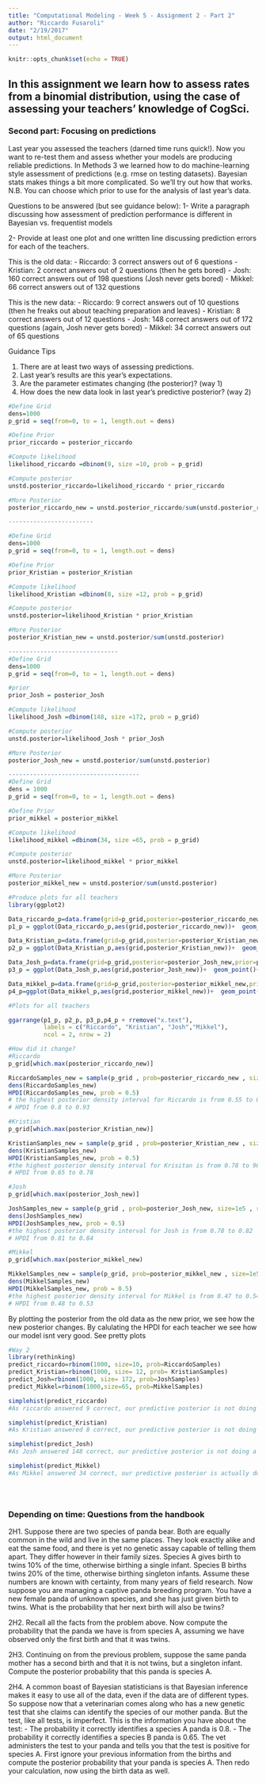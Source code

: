 ---
title: "Computational Modeling - Week 5 - Assignment 2 - Part 2"
author: "Riccardo Fusaroli"
date: "2/19/2017"
output: html_document
---

```{r setup, include=FALSE}
knitr::opts_chunk$set(echo = TRUE)
```

## In this assignment we learn how to assess rates from a binomial distribution, using the case of assessing your teachers' knowledge of CogSci.

### Second part: Focusing on predictions

Last year you assessed the teachers (darned time runs quick!). Now you want to re-test them and assess whether your models are producing reliable predictions. In Methods 3 we learned how to do machine-learning style assessment of predictions (e.g. rmse on testing datasets). Bayesian stats makes things a bit more complicated. So we'll try out how that works. N.B. You can choose which prior to use for the analysis of last year's data.

Questions to be answered (but see guidance below):
1- Write a paragraph discussing how assessment of prediction performance is different in Bayesian vs. frequentist models

2- Provide at least one plot and one written line discussing prediction errors for each of the teachers.

This is the old data:
- Riccardo: 3 correct answers out of 6 questions
- Kristian: 2 correct answers out of 2 questions (then he gets bored)
- Josh: 160 correct answers out of 198 questions (Josh never gets bored)
- Mikkel: 66 correct answers out of 132 questions

This is the new data:
- Riccardo: 9 correct answers out of 10 questions (then he freaks out about teaching preparation and leaves)
- Kristian: 8 correct answers out of 12 questions
- Josh: 148 correct answers out of 172 questions (again, Josh never gets bored)
- Mikkel: 34 correct answers out of 65 questions

Guidance Tips

1. There are at least two ways of assessing predictions.
2. Last year's results are this year's expectations.
3. Are the parameter estimates changing (the posterior)? (way 1)
4. How does the new data look in last year's predictive posterior? (way 2)


```{r setup, include=FALSE}

#Define Grid
dens=1000
p_grid = seq(from=0, to = 1, length.out = dens)

#Define Prior
prior_riccardo = posterior_riccardo

#Compute likelihood
likelihood_riccardo =dbinom(9, size =10, prob = p_grid)

#Compute posterior
unstd.posterior_riccardo=likelihood_riccardo * prior_riccardo

#More Posterior
posterior_riccardo_new = unstd.posterior_riccardo/sum(unstd.posterior_riccardo)

------------------------

#Define Grid
dens=1000
p_grid = seq(from=0, to = 1, length.out = dens)

#Define Prior
prior_Kristian = posterior_Kristian

#Compute likelihood
likelihood_Kristian =dbinom(8, size =12, prob = p_grid)

#Compute posterior
unstd.posterior=likelihood_Kristian * prior_Kristian

#More Posterior
posterior_Kristian_new = unstd.posterior/sum(unstd.posterior)

-------------------------------
#Define Grid
dens=1000
p_grid = seq(from=0, to = 1, length.out = dens)

#prior
prior_Josh = posterior_Josh

#Compute likelihood
likelihood_Josh =dbinom(148, size =172, prob = p_grid)

#Compute posterior
unstd.posterior=likelihood_Josh * prior_Josh

#More Posterior
posterior_Josh_new = unstd.posterior/sum(unstd.posterior)

-------------------------------------
#Define Grid
dens = 1000
p_grid = seq(from=0, to = 1, length.out = dens)

#Define Prior
prior_mikkel = posterior_mikkel

#Compute likelihood
likelihood_mikkel =dbinom(34, size =65, prob = p_grid)

#Compute posterior
unstd.posterior=likelihood_mikkel * prior_mikkel

#More Posterior
posterior_mikkel_new = unstd.posterior/sum(unstd.posterior)

#Produce plots for all teachers
library(ggplot2)

Data_riccardo_p=data.frame(grid=p_grid,posterior=posterior_riccardo_new,prior=prior_riccardo,likelihood=likelihood_riccardo)
p1_p = ggplot(Data_riccardo_p,aes(grid,posterior_riccardo_new))+  geom_point()+geom_line()+theme_classic()+  geom_line(aes(grid,prior_riccardo),color='red')+  xlab("probability of correct")+ ylab("posterior probability")

Data_Kristian_p=data.frame(grid=p_grid,posterior=posterior_Kristian_new,prior=prior_Kristian,likelihood=likelihood_Kristian)
p2_p = ggplot(Data_Kristian_p,aes(grid,posterior_Kristian_new))+  geom_point()+geom_line()+theme_classic()+  geom_line(aes(grid,prior_Kristian),color='red')+  xlab("probability of correct")+ ylab("posterior probability")

Data_Josh_p=data.frame(grid=p_grid,posterior=posterior_Josh_new,prior=prior_Josh,likelihood=likelihood_Josh)
p3_p = ggplot(Data_Josh_p,aes(grid,posterior_Josh_new))+  geom_point()+geom_line()+theme_classic()+  geom_line(aes(grid,prior_Josh),color='red')+  xlab("probability of correct")+ ylab("posterior probability")

Data_mikkel_p=data.frame(grid=p_grid,posterior=posterior_mikkel_new,prior=prior_mikkel,likelihood=likelihood_mikkel)
p4_p=ggplot(Data_mikkel_p,aes(grid,posterior_mikkel_new))+  geom_point()+geom_line()+theme_classic()+  geom_line(aes(grid,prior_mikkel),color='red')+  xlab("probability of correct")+ ylab("posterior probability")

#Plots for all teachers

ggarrange(p1_p, p2_p, p3_p,p4_p + rremove("x.text"), 
          labels = c("Riccardo", "Kristian", "Josh","Mikkel"),
          ncol = 2, nrow = 2)

#How did it change?
#Riccardo
p_grid[which.max(posterior_riccardo_new)]

RiccardoSamples_new = sample(p_grid , prob=posterior_riccardo_new , size=1e5 , replace=TRUE )
dens(RiccardoSamples_new)
HPDI(RiccardoSamples_new, prob = 0.5)
# the highest posterior density interval for Riccardo is from 0.55 to 0.72  cog sci knowledge (50 % interval) (old)
# HPDI from 0.8 to 0.93

#Kristian
p_grid[which.max(posterior_Kristian_new)]

KristianSamples_new = sample(p_grid , prob=posterior_Kristian_new , size=1e5 , replace=TRUE )
dens(KristianSamples_new)
HPDI(KristianSamples_new, prob = 0.5)
#the highest posterior density interval for Krisitan is from 0.78 to 96  cog sci knowledge (50 % interval)
# HPDI from 0.65 to 0.78

#Josh
p_grid[which.max(posterior_Josh_new)]

JoshSamples_new = sample(p_grid , prob=posterior_Josh_new, size=1e5 , replace=TRUE )
dens(JoshSamples_new)
HPDI(JoshSamples_new, prob = 0.5)
#the highest posterior density interval for Josh is from 0.78 to 0.82  cog sci knowledge (50 % interval)
# HPDI from 0.81 to 0.84

#Mikkel
p_grid[which.max(posterior_mikkel_new)

MikkelSamples_new = sample(p_grid, prob=posterior_mikkel_new , size=1e5 , replace=TRUE )
dens(MikkelSamples_new)
HPDI(MikkelSamples_new, prob = 0.5)
#the highest posterior density interval for Mikkel is from 0.47 to 0.54  cog sci knowledge (50 % interval)
# HPDI from 0.48 to 0.53


```
By plotting the posterior from the old data as the new prior, we see how the new posterior changes. By calulating the HPDI for each teacher we see how our model isnt very good. See pretty plots

```{r}
#Way 2
library(rethinking)
predict_riccardo=rbinom(1000, size=10, prob=RiccardoSamples)
predict_Kristian=rbinom(1000, size= 12, prob= KristianSamples)
predict_Josh=rbinom(1000, size= 172, prob=JoshSamples)
predict_Mikkel=rbinom(1000,size=65, prob=MikkelSamples)

simplehist(predict_riccardo)
#As riccardo answered 9 correct, our predictive posterior is not doing a good job

simplehist(predict_Kristian)
#As Kristian answered 8 correct, our predictive posterior is not doing a good job 

simplehist(predict_Josh)
#As Josh answered 148 correct, our predictive posterior is not doing a good job

simplehist(predict_Mikkel)
#As Mikkel answered 34 correct, our predictive posterior is actually doing a good job.





```




### Depending on time: Questions from the handbook
2H1. Suppose there are two species of panda bear. Both are equally common in the wild and live in the same places. They look exactly alike and eat the same food, and there is yet no genetic assay capable of telling them apart. They differ however in their family sizes. Species A gives birth to twins 10% of the time, otherwise birthing a single infant. Species B births twins 20% of the time, otherwise birthing singleton infants. Assume these numbers are known with certainty, from many years of field research.
Now suppose you are managing a captive panda breeding program. You have a new female panda of unknown species, and she has just given birth to twins. What is the probability that her next birth will also be twins?

2H2. Recall all the facts from the problem above. Now compute the probability that the panda we have is from species A, assuming we have observed only the first birth and that it was twins.

2H3. Continuing on from the previous problem, suppose the same panda mother has a second birth and that it is not twins, but a singleton infant. Compute the posterior probability that this panda is species A.

2H4. A common boast of Bayesian statisticians is that Bayesian inference makes it easy to use all of the data, even if the data are of different types. So suppose now that a veterinarian comes along who has a new genetic test that she claims can identify the species of our mother panda. But the test, like all tests, is imperfect. This is the information you have about the test:
- The probability it correctly identifies a species A panda is 0.8.
- The probability it correctly identifies a species B panda is 0.65.
The vet administers the test to your panda and tells you that the test is positive for species A. First ignore your previous information from the births and compute the posterior probability that your panda is species A. Then redo your calculation, now using the birth data as well.
